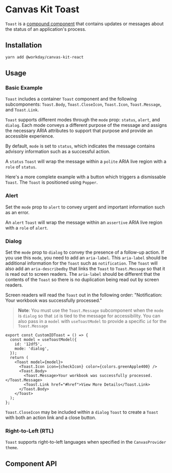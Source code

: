 

# Canvas Kit Toast

`Toast` is a [compound component](/getting-started/for-developers/resources/compound-components/)
that contains updates or messages about the status of an application's process.

## Installation

```sh
yarn add @workday/canvas-kit-react
```

## Usage

### Basic Example

`Toast` includes a container `Toast` component and the following subcomponents: `Toast.Body`,
`Toast.CloseIcon`, `Toast.Icon`, `Toast.Message`, and `Toast.Link`.

`Toast` supports different modes through the `mode` prop: `status`, `alert`, and `dialog`. Each mode
conveys a different purpose of the message and assigns the necessary ARIA attributes to support that
purpose and provide an accessible experience.

By default, `mode` is set to `status`, which indicates the message contains advisory information
such as a successful action.

<ExampleCodeBlock code={Basic} />

A `status` `Toast` will wrap the message within a `polite` ARIA live region with a `role` of
`status`.

Here's a more complete example with a button which triggers a dismissable `Toast`. The `Toast` is
positioned using `Popper`.

<ExampleCodeBlock code={WithPopper} />

### Alert

Set the `mode` prop to `alert` to convey urgent and important information such as an error.

<ExampleCodeBlock code={ToastAlert} />

An `alert` `Toast` will wrap the message within an `assertive` ARIA live region with a `role` of
`alert`.

### Dialog

Set the `mode` prop to `dialog` to convey the presence of a follow-up action. If you use this
`mode`, you need to add an `aria-label`. This `aria-label` should be additional information for the
`Toast` such as `notification`. The `Toast` will also add an `aria-describedby` that links the
`Toast` to `Toast.Message` so that it is read out to screen readers. The `aria-label` should be
different that the contents of the `Toast` so there is no duplication being read out by screen
readers.

<ExampleCodeBlock code={ToastDialog} />

Screen readers will read the `Toast` out in the following order: "Notification: Your workbook was
successfully processed."

> **Note**: You must use the `Toast.Message` subcomponent when the `mode` is `dialog` so that `id`
> is tied to the message for accessibility. You can also pass in a `model` with `useToastModel` to
> provide a specific `id` for the `Toast.Message`

```tsx
export const CustomIDToast = () => {
  const model = useToastModel({
    id: '12df5',
    mode: 'dialog',
  });
  return (
    <Toast model={model}>
      <Toast.Icon icon={checkIcon} color={colors.greenApple400} />
      <Toast.Body>
        <Toast.Message>Your workbook was successfully processed.</Toast.Message>
        <Toast.Link href="#href">View More Details</Toast.Link>
      </Toast.Body>
    </Toast>
  );
};
```

`Toast.CloseIcon` may be included within a `dialog` `Toast` to create a `Toast` with both an action
link and a close button.

<ExampleCodeBlock code={WithActionLinkAndCloseIcon} />

### Right-to-Left (RTL)

`Toast` supports right-to-left languages when specified in the `CanvasProvider` `theme`.

<ExampleCodeBlock code={RTL} />

## Component API

<SymbolDoc name="Toast" fileName="/react/" />
